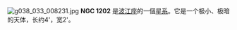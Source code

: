 {{NGCInfoBox|NGCID=NGC 1202|發現者=Stone|發現日期=1886年-月-日|其他編號=KUG 0302-066|曆元=J2000.0|赤經=3時5分2.4秒
|赤緯=-6°29'31"|星座=波江座|星體=星系|星等=14.7|表面亮度=13.2|藍等=15.5}}

[[File:g038_033_008231.jpg|left]]
'''NGC 1202''' 是[[波江座|波江座]]的一個[[星系|星系]]。它是一个极小、极暗的天体，长约4'，宽2'。

{{NGCReference|1202}}
{{Catalogs|NGC=1202}}